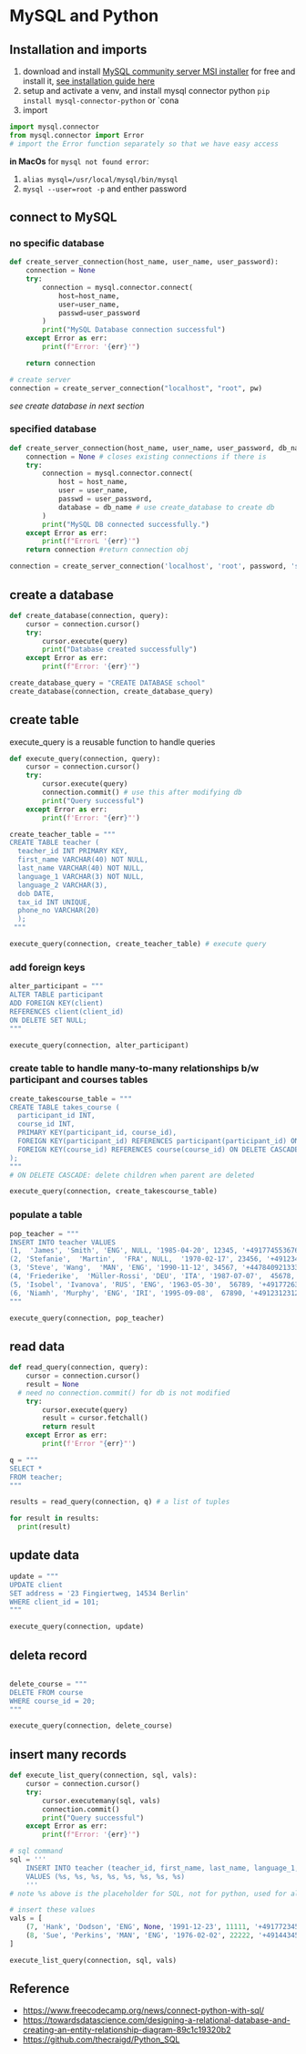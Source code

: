 # MySQL and Python

## Installation and imports

1. download and install [MySQL community server MSI installer](https://dev.mysql.com/downloads/windows/installer/8.0.html) for free and install it, [see installation guide here](https://www.youtube.com/watch?v=2HQC94la6go)
2. setup and activate a venv, and install mysql connector python
   `pip install mysql-connector-python` or `cona
3. import

```python
import mysql.connector
from mysql.connector import Error
# import the Error function separately so that we have easy access
```

**in MacOs**
for `mysql not found error`:

1. `alias mysql=/usr/local/mysql/bin/mysql`
2. `mysql --user=root -p` and enther password

## connect to MySQL

### no specific database

```python
def create_server_connection(host_name, user_name, user_password):
    connection = None
    try:
        connection = mysql.connector.connect(
            host=host_name,
            user=user_name,
            passwd=user_password
        )
        print("MySQL Database connection successful")
    except Error as err:
        print(f"Error: '{err}'")

    return connection

# create server
connection = create_server_connection("localhost", "root", pw)
```

_see create database in next section_

### specified database

```python
def create_server_connection(host_name, user_name, user_password, db_name):
	connection = None # closes existing connections if there is
	try:
		connection = mysql.connector.connect(
			host = host_name,
			user = user_name,
			passwd = user_password,
			database = db_name # use create_database to create db
		)
		print("MySQL DB connected successfully.")
	except Error as err:
		print(f"ErrorL '{err}'")
	return connection #return connection obj

connection = create_server_connection('localhost', 'root', password, 'school') # connect to "school" database
```

## create a database

```python
def create_database(connection, query):
    cursor = connection.cursor()
    try:
        cursor.execute(query)
        print("Database created successfully")
    except Error as err:
        print(f"Error: '{err}'")

create_database_query = "CREATE DATABASE school"
create_database(connection, create_database_query)
```

## create table

execute_query is a reusable function to handle queries

```python
def execute_query(connection, query):
	cursor = connection.cursor()
	try:
		cursor.execute(query)
		connection.commit() # use this after modifying db
		print("Query successful")
	except Error as err:
		print(f'Error: "{err}"')

create_teacher_table = """
CREATE TABLE teacher (
  teacher_id INT PRIMARY KEY,
  first_name VARCHAR(40) NOT NULL,
  last_name VARCHAR(40) NOT NULL,
  language_1 VARCHAR(3) NOT NULL,
  language_2 VARCHAR(3),
  dob DATE,
  tax_id INT UNIQUE,
  phone_no VARCHAR(20)
  );
 """

execute_query(connection, create_teacher_table) # execute query
```

### add foreign keys

```python
alter_participant = """
ALTER TABLE participant
ADD FOREIGN KEY(client)
REFERENCES client(client_id)
ON DELETE SET NULL;
"""

execute_query(connection, alter_participant)
```

### create table to handle many-to-many relationships b/w participant and courses tables

```python
create_takescourse_table = """
CREATE TABLE takes_course (
  participant_id INT,
  course_id INT,
  PRIMARY KEY(participant_id, course_id),
  FOREIGN KEY(participant_id) REFERENCES participant(participant_id) ON DELETE CASCADE,
  FOREIGN KEY(course_id) REFERENCES course(course_id) ON DELETE CASCADE
);
"""
# ON DELETE CASCADE: delete children when parent are deleted

execute_query(connection, create_takescourse_table)
```

### populate a table

```python
pop_teacher = """
INSERT INTO teacher VALUES
(1,  'James', 'Smith', 'ENG', NULL, '1985-04-20', 12345, '+491774553676'),
(2, 'Stefanie',  'Martin',  'FRA', NULL,  '1970-02-17', 23456, '+491234567890'),
(3, 'Steve', 'Wang',  'MAN', 'ENG', '1990-11-12', 34567, '+447840921333'),
(4, 'Friederike',  'Müller-Rossi', 'DEU', 'ITA', '1987-07-07',  45678, '+492345678901'),
(5, 'Isobel', 'Ivanova', 'RUS', 'ENG', '1963-05-30',  56789, '+491772635467'),
(6, 'Niamh', 'Murphy', 'ENG', 'IRI', '1995-09-08',  67890, '+491231231232');
"""

execute_query(connection, pop_teacher)
```

## read data

```python
def read_query(connection, query):
	cursor = connection.cursor()
	result = None
  # need no connection.commit() for db is not modified
	try:
		cursor.execute(query)
		result = cursor.fetchall()
		return result
	except Error as err:
		print(f'Error "{err}"')

q = """
SELECT *
FROM teacher;
"""

results = read_query(connection, q) # a list of tuples

for result in results:
  print(result)
```

## update data

```python
update = """
UPDATE client
SET address = '23 Fingiertweg, 14534 Berlin'
WHERE client_id = 101;
"""

execute_query(connection, update)
```

## deleta record

```python

delete_course = """
DELETE FROM course
WHERE course_id = 20;
"""

execute_query(connection, delete_course)
```

## insert many records

```python
def execute_list_query(connection, sql, vals):
    cursor = connection.cursor()
    try:
        cursor.executemany(sql, vals)
        connection.commit()
        print("Query successful")
    except Error as err:
        print(f"Error: '{err}'")

# sql command
sql = '''
    INSERT INTO teacher (teacher_id, first_name, last_name, language_1, language_2, dob, tax_id, phone_no)
    VALUES (%s, %s, %s, %s, %s, %s, %s, %s)
    '''
# note %s above is the placeholder for SQL, not for python, used for all kinds SQL data types

# insert these values
vals = [
	(7, 'Hank', 'Dodson', 'ENG', None, '1991-12-23', 11111, '+491772345678'),
	(8, 'Sue', 'Perkins', 'MAN', 'ENG', '1976-02-02', 22222, '+491443456432')
]

execute_list_query(connection, sql, vals)
```

## Reference

- https://www.freecodecamp.org/news/connect-python-with-sql/
- https://towardsdatascience.com/designing-a-relational-database-and-creating-an-entity-relationship-diagram-89c1c19320b2
- https://github.com/thecraigd/Python_SQL
